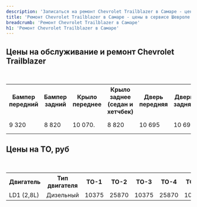 ```yaml
---
description: 'Записаться на ремонт Chevrolet Trailblazer в Самаре - цены в официальном сервисе Шевроле Трейлблейзер'
title: 'Ремонт Chevrolet Trailblazer в Самаре - цены в сервисе Шевроле Трейлблейзер'
breadcrumb: 'Ремонт Chevrolet Trailblazer в Самаре'
h1: 'Ремонт Chevrolet Trailblazer в Самаре'
---
```

<h2>Цены на обслуживание и ремонт Chevrolet Trailblazer</h2>
 <br />
<table>
<tbody>
<tr>
	<th>
		 Бампер передний
	</th>
	<th>
		 Бампер задний
	</th>
	<th>
		 Крыло переднее
	</th>
	<th>
		 Крыло заднее (седан и хетчбек)
	</th>
	<th>
		 Дверь передняя
	</th>
	<th>
		 Дверь задняя
	</th>
	<th>
		 Капот
	</th>
	<th>
		 Дверь задка
	</th>
</tr>
<tr>
	<td>
		 9 320
	</td>
	<td>
		 8 820
	</td>
	<td>
		 10 070.
	</td>
	<td>
		 8 820
	</td>
	<td>
		 10 695
	</td>
	<td>
		 10 695
	</td>
	<td>
		 10 815
	</td>
	<td>
		 10 070
	</td>
</tr>
</tbody>
</table>
<h2>Цены на ТО, руб</h2>
 <br />
<table>
<tbody>
<tr>
	<th>
		 Двигатель
	</th>
	<th>
		 Тип двигателя
	</th>
	<th>
		 ТО-1
	</th>
	<th>
		 ТО-2
	</th>
	<th>
		 ТО-3
	</th>
	<th>
		 ТО-4
	</th>
	<th>
		 ТО-5
	</th>
	<th>
		 ТО-6
	</th>
	<th>
		 ТО-7
	</th>
	<th>
		 ТО-8
	</th>
	<th>
		 ТО-9
	</th>
</tr>
<tr>
	<td>
		 LD1 (2,8L)
	</td>
	<td>
		 Дизельный
	</td>
	<td>
		 10375
	</td>
	<td>
		 25870
	</td>
	<td>
		 10375
	</td>
	<td>
		 25870
	</td>
	<td>
		 10375
	</td>
	<td>
		 25870
	</td>
	<td>
		 10375
	</td>
	<td>
		 25870
	</td>
	<td>
		 10375
	</td>
</tr>
</tbody>
</table>
